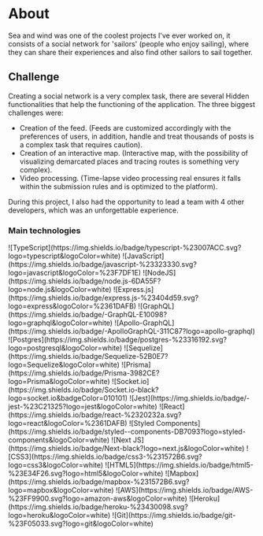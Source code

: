 
# About

Sea and wind was one of the coolest projects I've ever worked on,
it consists of a social network for 'sailors' (people who
enjoy sailing), where they can share their experiences
and also find other sailors to sail together.

## Challenge

Creating a social network is a very complex task, there are several
Hidden functionalities that help the functioning of the application.
The three biggest challenges were:

- Creation of the feed. (Feeds are customized accordingly
  with the preferences of users, in addition, handle and treat thousands of posts
  is a complex task that requires caution).
- Creation of an interactive map. (Interactive map, with the possibility of
  visualizing demarcated places and tracing routes is something very complex).
- Video processing. (Time-lapse video processing
  real ensures it falls within the submission rules and is optimized
  to the platform).

During this project, I also had the opportunity to lead a team
with 4 other developers, which was an unforgettable experience.

### Main technologies

<SkillsContainer>
<SkillRow >
  ![TypeScript](https://img.shields.io/badge/typescript-%23007ACC.svg?logo=typescript&logoColor=white)
  ![JavaScript](https://img.shields.io/badge/javascript-%23323330.svg?logo=javascript&logoColor=%23F7DF1E)
</SkillRow>

<SkillRow>
  ![NodeJS](https://img.shields.io/badge/node.js-6DA55F?logo=node.js&logoColor=white)
  ![Express.js](https://img.shields.io/badge/express.js-%23404d59.svg?logo=express&logoColor=%2361DAFB)
  ![GraphQL](https://img.shields.io/badge/-GraphQL-E10098?logo=graphql&logoColor=white)
  ![Apollo-GraphQL](https://img.shields.io/badge/-ApolloGraphQL-311C87?logo=apollo-graphql)
  ![Postgres](https://img.shields.io/badge/postgres-%23316192.svg?logo=postgresql&logoColor=white)
  ![Sequelize](https://img.shields.io/badge/Sequelize-52B0E7?logo=Sequelize&logoColor=white)
  ![Prisma](https://img.shields.io/badge/Prisma-3982CE?logo=Prisma&logoColor=white)
  ![Socket.io](https://img.shields.io/badge/Socket.io-black?logo=socket.io&badgeColor=010101)
  ![Jest](https://img.shields.io/badge/-jest-%23C21325?logo=jest&logoColor=white)
</SkillRow>

<SkillRow>
  ![React](https://img.shields.io/badge/react-%2320232a.svg?logo=react&logoColor=%2361DAFB)
  ![Styled
  Components](https://img.shields.io/badge/styled--components-DB7093?logo=styled-components&logoColor=white)
  ![Next
  JS](https://img.shields.io/badge/Next-black?logo=next.js&logoColor=white)
  ![CSS3](https://img.shields.io/badge/css3-%231572B6.svg?logo=css3&logoColor=white)
  ![HTML5](https://img.shields.io/badge/html5-%23E34F26.svg?logo=html5&logoColor=white)
  ![Mapbox](https://img.shields.io/badge/mapbox-%231572B6.svg?logo=mapbox&logoColor=white)
</SkillRow>

<SkillRow>
  ![AWS](https://img.shields.io/badge/AWS-%23FF9900.svg?logo=amazon-aws&logoColor=white)
  ![Heroku](https://img.shields.io/badge/heroku-%23430098.svg?logo=heroku&logoColor=white)
</SkillRow>

<SkillRow>
![Git](https://img.shields.io/badge/git-%23F05033.svg?logo=git&logoColor=white)
</SkillRow>
</SkillsContainer>

